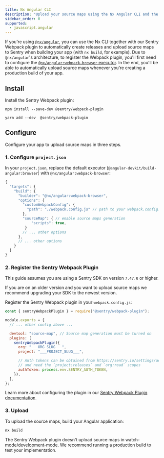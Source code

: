 ```yaml
---
title: Nx Angular CLI
description: "Upload your source maps using the Nx Angular CLI and the Sentry Webpack plugin."
sidebar_order: 0
supported:
  - javascript.angular
---
```


If you're using [`@nx/angular`](https://nx.dev/packages/angular), you can use the Nx CLI together with our Sentry Webpack plugin to automatically create releases and upload source maps to Sentry when building your app (with `nx build`, for example).
Due to `@nx/angular`'s architecture, to register the Webpack plugin, you'll first need to configure the [`@nx/angular:webpack-browser` executor](https://nx.dev/packages/angular/executors/webpack-browser).
In the end, you'll be able to automatically upload source maps whenever you're creating a production build of your app.

## Install

Install the Sentry Webpack plugin:

```shell {tabTitle:npm}
npm install --save-dev @sentry/webpack-plugin
```

```shell {tabTitle:Yarn}
yarn add --dev  @sentry/webpack-plugin
```

## Configure

Configure your app to upload source maps in three steps.

### 1. Configure `project.json`

In your `project.json`, replace the default executor (`@angular-devkit/build-angular:browser`) with `@nx/angular:webpack-browser`:

```javascript {filename:project.json}
{
  "targets": {
    "build": {
      "builder": "@nx/angular:webpack-browser",
      "options": {
        "customWebpackConfig": {
          "path": "./webpack.config.js" // path to your webpack.config.js
        },
        "sourceMap": { // enable source maps generation
            "scripts": true,
         }
        // ... other options
      },
      // ... other options
    }
  }
}
```

### 2. Register the Sentry Webpack Plugin

<Note>

This guide assumes you are using a Sentry SDK on version `7.47.0` or higher.

If you are on an older version and you want to upload source maps we recommend upgrading your SDK to the newest version.

</Note>

Register the Sentry Webpack plugin in your `webpack.config.js`:

```javascript {filename:webpack.config.js}
const { sentryWebpackPlugin } = require("@sentry/webpack-plugin");

module.exports = {
  // ... other config above ...

  devtool: "source-map", // Source map generation must be turned on
  plugins: [
    sentryWebpackPlugin({
      org: "___ORG_SLUG___",
      project: "___PROJECT_SLUG___",

      // Auth tokens can be obtained from https://sentry.io/settings/account/api/auth-tokens/
      // and need the `project:releases` and `org:read` scopes
      authToken: process.env.SENTRY_AUTH_TOKEN,
    }),
  ],
};
```

Learn more about configuring the plugin in our [Sentry Webpack Plugin documentation](https://www.npmjs.com/package/@sentry/webpack-plugin).

### 3. Upload

To upload the source maps, build your Angular application:

```bash
nx build
```

<Note>

The Sentry Webpack plugin doesn't upload source maps in watch-mode/development-mode.
We recommend running a production build to test your implementation.

</Note>

